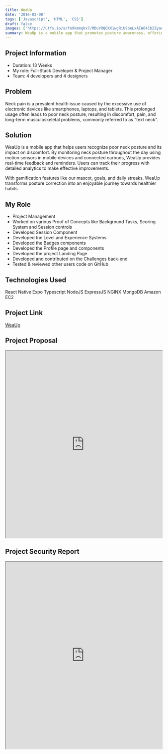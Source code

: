 ```yaml
---
title: WeaUp
date: '2016-03-08'
tags: ['Javascript', 'HTML', 'CSS']
draft: false
images: ['https://utfs.io/a/fo9kmmqkx7/MDuYRQOXX1wgRiU9beLxAIW641b2ZyadEfx3QFiekPBr7v8s']
summary: WeaUp is a mobile app that promotes posture awareness, offering instant feedback on bad posture when using your phone or wearing earbuds. It helps users develop and maintain good posture habits through detailed analytics, collaborative features, badges, goals, and more.
---
```



## Project Information

- Duration: 13 Weeks
- My role: Full-Stack Developer & Project Manager
- Team: 4 developers and 4 designers

## Problem

Neck pain is a prevalent health issue caused by the excessive use of electronic devices like smartphones, laptops, and tablets. This prolonged usage often leads to poor neck posture, resulting in discomfort, pain, and long-term musculoskeletal problems, commonly referred to as "text neck".

## Solution

WeaUp is a mobile app that helps users recognize poor neck posture and its impact on discomfort. By monitoring neck posture throughout the day using motion sensors in mobile devices and connected earbuds, WeaUp provides real-time feedback and reminders. Users can track their progress with detailed analytics to make effective improvements.

With gamification features like our mascot, goals, and daily streaks, WeaUp transforms posture correction into an enjoyable journey towards healthier habits.

## My Role

- Project Management
- Worked on various Proof of Concepts like Background Tasks, Scoring System and Session controls
- Developed Session Component
- Developed tne Level and Experience Systems
- Developed the Badges components
- Developed the Profile page and components
- Developed the project Landing Page
- Developed and contributed on the Challenges back-end
- Tested & reviewed other users code on GitHub

## Technologies Used

<Badge variant="outlineLarge">React Native</Badge>
<Badge variant="outlineLarge">Expo</Badge>
<Badge variant="outlineLarge">Typescript</Badge>
<Badge variant="outlineLarge">NodeJS</Badge>
<Badge variant="outlineLarge">ExpressJS</Badge>
<Badge variant="outlineLarge">NGINX</Badge>
<Badge variant="outlineLarge">MongoDB</Badge>
<Badge variant="outlineLarge">Amazon EC2</Badge>

## Project Link

[WeaUp](https://weaup.io/)

## Project Proposal

<iframe
  src="https://drive.google.com/file/d/1hsqGF1EDpmTQCB1WlddVuHmwY-EmoeJP/preview"
  width="100%"
  height="600"
  allow="autoplay"
></iframe>

## Project Security Report

<iframe
  src="https://drive.google.com/file/d/1C5fzbJdfMKxxyB6gxaJbrgarkT83f9i6/preview"
  width="100%"
  height="600"
  allow="autoplay"
></iframe>
